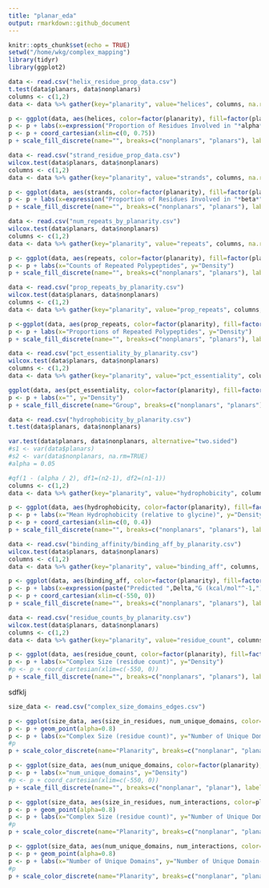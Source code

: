 ```yaml
---
title: "planar_eda"
output: rmarkdown::github_document
---
```


```r
knitr::opts_chunk$set(echo = TRUE)
setwd("/home/wkg/complex_mapping")
library(tidyr)
library(ggplot2)
```


```r
data <- read.csv("helix_residue_prop_data.csv")
t.test(data$planars, data$nonplanars)
columns <- c(1,2)
data <- data %>% gather(key="planarity", value="helices", columns, na.rm=TRUE)
```


```r
p <- ggplot(data, aes(helices, color=factor(planarity), fill=factor(planarity))) + geom_density(alpha=.65)
p <- p + labs(x=expression("Proportion of Residues Involved in "*alpha*"-helices"), y="Density")
p <- p + coord_cartesian(xlim=c(0, 0.75))
p + scale_fill_discrete(name="", breaks=c("nonplanars", "planars"), labels=c("Nonplanar","Planar")) + guides(color=FALSE)
```

```r
data <- read.csv("strand_residue_prop_data.csv")
wilcox.test(data$planars, data$nonplanars)
columns <- c(1,2)
data <- data %>% gather(key="planarity", value="strands", columns, na.rm=TRUE)
```

```r
p <- ggplot(data, aes(strands, color=factor(planarity), fill=factor(planarity))) + geom_density(alpha=.65)
p <- p + labs(x=expression("Proportion of Residues Involved in "*beta*"-strands"), y="Density")
p + scale_fill_discrete(name="", breaks=c("nonplanars", "planars"), labels=c("Nonplanar","Planar")) + guides(color=FALSE)
```

```r
data <- read.csv("num_repeats_by_planarity.csv")
wilcox.test(data$planars, data$nonplanars)
columns <- c(1,2)
data <- data %>% gather(key="planarity", value="repeats", columns, na.rm=TRUE)
```

```r

p <- ggplot(data, aes(repeats, color=factor(planarity), fill=factor(planarity))) + geom_density(alpha=.65)
p <- p + labs(x="Counts of Repeated Polypeptides", y="Density")
p + scale_fill_discrete(name="", breaks=c("nonplanars", "planars"), labels=c("Nonplanar","Planar")) + guides(color=FALSE)
```

```r
data <- read.csv("prop_repeats_by_planarity.csv")
wilcox.test(data$planars, data$nonplanars)
columns <- c(1,2)
data <- data %>% gather(key="planarity", value="prop_repeats", columns, na.rm=TRUE)
```

```r

p <-ggplot(data, aes(prop_repeats, color=factor(planarity), fill=factor(planarity))) + geom_density(alpha=.65)
p <- p + labs(x="Proportions of Repeated Polypeptides", y="Density")
p + scale_fill_discrete(name="", breaks=c("nonplanars", "planars"), labels=c("Nonplanar","Planar")) + guides(color=FALSE)
```

```r
data <- read.csv("pct_essentiality_by_planarity.csv")
wilcox.test(data$planars, data$nonplanars)
columns <- c(1,2)
data <- data %>% gather(key="planarity", value="pct_essentiality", columns, na.rm=TRUE)
```

```r
ggplot(data, aes(pct_essentiality, color=factor(planarity), fill=factor(planarity))) + geom_density(alpha=.65)
p <- p + labs(x="", y="Density")
p + scale_fill_discrete(name="Group", breaks=c("nonplanars", "planars"), labels=c("Nonplanar","Planar")) + guides(color=FALSE)
```

```r
data <- read.csv("hydrophobicity_by_planarity.csv")
t.test(data$planars, data$nonplanars)

```
```r
var.test(data$planars, data$nonplanars, alternative="two.sided")
#s1 <- var(data$planars)
#s2 <- var(data$nonplanars, na.rm=TRUE)
#alpha = 0.05

#qf(1 - (alpha / 2), df1=(n2-1), df2=(n1-1))
columns <- c(1,2)
data <- data %>% gather(key="planarity", value="hydrophobicity", columns, na.rm=TRUE)
```

```r

p <- ggplot(data, aes(hydrophobicity, color=factor(planarity), fill=factor(planarity))) + geom_density(alpha=.65)
p <- p + labs(x="Mean Hydrophobicity (relative to glycine)", y="Density")
p <- p + coord_cartesian(xlim=c(0, 0.4))
p + scale_fill_discrete(name="", breaks=c("nonplanars", "planars"), labels=c("Nonplanar","Planar")) + guides(color=FALSE)
```

```r
data <- read.csv("binding_affinity/binding_aff_by_planarity.csv")
wilcox.test(data$planars, data$nonplanars)
columns <- c(1,2)
data <- data %>% gather(key="planarity", value="binding_aff", columns, na.rm=TRUE)
```

```r
p <- ggplot(data, aes(binding_aff, color=factor(planarity), fill=factor(planarity))) + geom_density(alpha=.6)
p <- p + labs(x=expression(paste("Predicted ",Delta,"G (kcal/mol"^-1,")")), y="Density")
p <- p + coord_cartesian(xlim=c(-550, 0))
p + scale_fill_discrete(name="", breaks=c("nonplanars", "planars"), labels=c("Nonplanar","Planar")) + guides(color=FALSE)
```

```r
data <- read.csv("residue_counts_by_planarity.csv")
wilcox.test(data$planars, data$nonplanars)
columns <- c(1,2)
data <- data %>% gather(key="planarity", value="residue_count", columns, na.rm=TRUE)
```

```r
p <- ggplot(data, aes(residue_count, color=factor(planarity), fill=factor(planarity))) + geom_density(alpha=.6)
p <- p + labs(x="Complex Size (residue count)", y="Density")
#p <- p + coord_cartesian(xlim=c(-550, 0))
p + scale_fill_discrete(name="", breaks=c("nonplanars", "planars"), labels=c("Nonplanar","Planar")) + guides(color=FALSE)
```
sdfklj

```r
size_data <- read.csv("complex_size_domains_edges.csv")
```

```r
p <- ggplot(size_data, aes(size_in_residues, num_unique_domains, color=planarity))
p <- p + geom_point(alpha=0.8)
p <- p + labs(x="Complex Size (residue count)", y="Number of Unique Domains")
#p
p + scale_color_discrete(name="Planarity", breaks=c("nonplanar", "planar"), labels=c("Nonplanar","Planar")) #+ guides(color=FALSE)
```
```r
p <- ggplot(size_data, aes(num_unique_domains, color=factor(planarity), fill=factor(planarity))) + geom_density(alpha=.6)
p <- p + labs(x="num_unique_domains", y="Density")
#p <- p + coord_cartesian(xlim=c(-550, 0))
p + scale_fill_discrete(name="", breaks=c("nonplanar", "planar"), labels=c("Nonplanar","Planar")) + guides(color=FALSE)
```

```r
p <- ggplot(size_data, aes(size_in_residues, num_interactions, color=planarity))
p <- p + geom_point(alpha=0.8)
p <- p + labs(x="Complex Size (residue count)", y="Number of Unique Domain-Domain Interactions")
#p
p + scale_color_discrete(name="Planarity", breaks=c("nonplanar", "planar"), labels=c("Nonplanar","Planar")) 
```

```r
p <- ggplot(size_data, aes(num_unique_domains, num_interactions, color=planarity))
p <- p + geom_point(alpha=0.8)
p <- p + labs(x="Number of Unique Domains", y="Number of Unique Domain-Domain Interactions")
#p
p + scale_color_discrete(name="Planarity", breaks=c("nonplanar", "planar"), labels=c("Nonplanar","Planar")) 
```